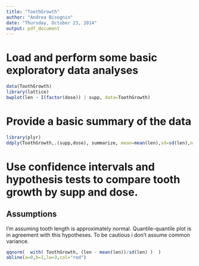 ```yaml
---
title: "ToothGrowth"
author: "Andrea Bisognin"
date: "Thursday, October 23, 2014"
output: pdf_document
---
```


# Load and perform some basic exploratory data analyses

```r
data(ToothGrowth)
library(lattice)
bwplot(len ~ I(factor(dose)) | supp, data=ToothGrowth)
```

# Provide a basic summary of the data

```r
library(plyr)
ddply(ToothGrowth,.(supp,dose), summarize, mean=mean(len),sd=sd(len),n.obs=length(len))
```


# Use confidence intervals and hypothesis tests to compare tooth growth by supp and dose.

## Assumptions

I'm assuming tooth length is approximately normal. Quantile-quantile plot is in agreement with this hypotheses.
To be cautious i don't assume common variance.

```r
qqnorm(  with( ToothGrowth, (len - mean(len))/sd(len) )  )
abline(a=0,b=1,lw=3,col="red")
```


```r


```

